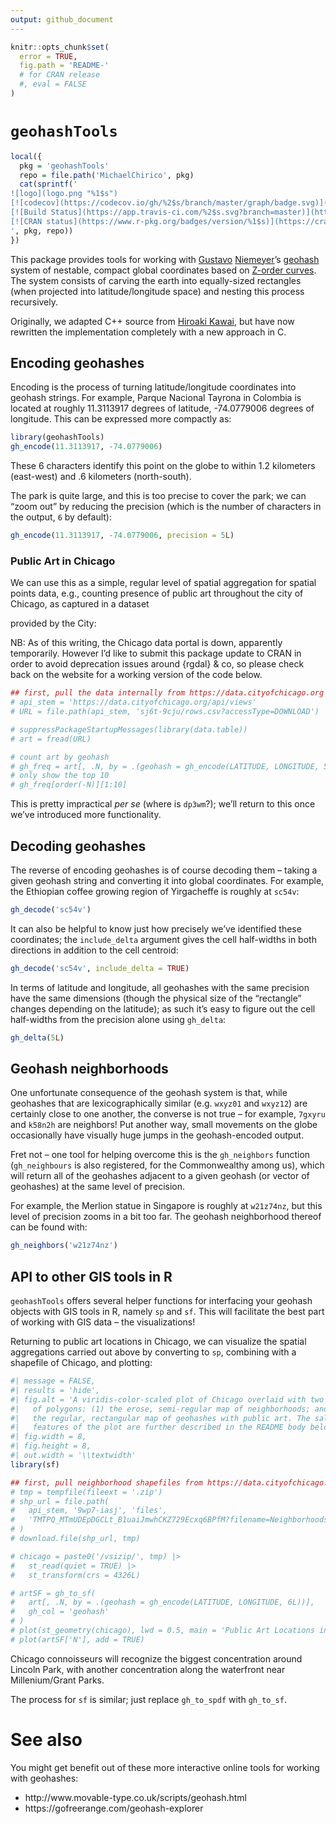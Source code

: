 ```yaml
---
output: github_document
---
```


```r
knitr::opts_chunk$set(
  error = TRUE,
  fig.path = 'README-'
  # for CRAN release
  #, eval = FALSE
)
```

# `geohashTools`

```r
local({
  pkg = 'geohashTools'
  repo = file.path('MichaelChirico', pkg)
  cat(sprintf('
![logo](logo.png "%1$s")
[![codecov](https://codecov.io/gh/%2$s/branch/master/graph/badge.svg)](https://app.codecov.io/gh/%2$s?branch=master)
[![Build Status](https://app.travis-ci.com/%2$s.svg?branch=master)](https://app.travis-ci.com/%2$s)
[![CRAN status](https://www.r-pkg.org/badges/version/%1$s)](https://cran.r-project.org/package=%1$s)
', pkg, repo))
})
```

This package provides tools for working with [Gustavo](https://github.com/niemeyer) [Niemeyer](https://twitter.com/gniemeyer)'s [geohash](https://en.wikipedia.org/wiki/Geohash) system of nestable, compact global coordinates based on [Z-order curves](https://en.wikipedia.org/wiki/Z-order_curve). The system consists of carving the earth into equally-sized rectangles (when projected into latitude/longitude space) and nesting this process recursively.

Originally, we adapted C++ source from [Hiroaki Kawai](https://github.com/hkwi), but have now rewritten the implementation completely with a new approach in C.

## Encoding geohashes

Encoding is the process of turning latitude/longitude coordinates into geohash strings. For example, Parque Nacional Tayrona in Colombia is located at roughly 11.3113917 degrees of latitude, -74.0779006 degrees of longitude. This can be expressed more compactly as:

```r
library(geohashTools)
gh_encode(11.3113917, -74.0779006)
```

These 6 characters identify this point on the globe to within 1.2 kilometers (east-west) and .6 kilometers (north-south).

The park is quite large, and this is too precise to cover the park; we can "zoom out" by reducing the precision (which is the number of characters in the output, `6` by default):

```r
gh_encode(11.3113917, -74.0779006, precision = 5L)
```

<!-- TODO(michaelchirico): restore this. Site appears to be down as of this CRAN submission, seemingly temporarily -->

### Public Art in Chicago

We can use this as a simple, regular level of spatial aggregation for spatial points data, e.g., counting presence of public art throughout the city of Chicago, as captured in a dataset

<!-- http s://data.cityofchicago.org/Parks-Recreation/Parks-Public-Art/sj6t-9cju -->

provided by the City:

NB: As of this writing, the Chicago data portal is down, apparently temporarily. However I'd like to submit this package update to CRAN in order to avoid deprecation issues around {rgdal} & co, so please check back on the website for a working version of the code below.

```r
## first, pull the data internally from https://data.cityofchicago.org
# api_stem = 'https://data.cityofchicago.org/api/views'
# URL = file.path(api_stem, 'sj6t-9cju/rows.csv?accessType=DOWNLOAD')

# suppressPackageStartupMessages(library(data.table))
# art = fread(URL)

# count art by geohash
# gh_freq = art[, .N, by = .(geohash = gh_encode(LATITUDE, LONGITUDE, 5L))]
# only show the top 10
# gh_freq[order(-N)][1:10]
```

This is pretty impractical _per se_ (where is `dp3wm`?); we'll return to this once we've introduced more functionality.

## Decoding geohashes

The reverse of encoding geohashes is of course decoding them -- taking a given geohash string and converting it into global coordinates. For example, the Ethiopian coffee growing region of Yirgacheffe is roughly at `sc54v`:

```r
gh_decode('sc54v')
```

It can also be helpful to know just how precisely we've identified these coordinates; the `include_delta` argument gives the cell half-widths in both directions in addition to the cell centroid:

```r
gh_decode('sc54v', include_delta = TRUE)
```

In terms of latitude and longitude, all geohashes with the same precision have the same dimensions (though the physical size of the "rectangle" changes depending on the latitude); as such it's easy to figure out the cell half-widths from the precision alone using `gh_delta`:

```r
gh_delta(5L)
```

## Geohash neighborhoods

One unfortunate consequence of the geohash system is that, while geohashes that are lexicographically similar (e.g. `wxyz01` and `wxyz12`) are certainly close to one another, the converse is not true -- for example, `7gxyru` and `k58n2h` are neighbors! Put another way, small movements on the globe occasionally have visually huge jumps in the geohash-encoded output.

Fret not -- one tool for helping overcome this is the `gh_neighbors` function (`gh_neighbours` is also registered, for the Commonwealthy among us), which will return all of the geohashes adjacent to a given geohash (or vector of geohashes) at the same level of precision.

For example, the Merlion statue in Singapore is roughly at `w21z74nz`, but this level of precision zooms in a bit too far. The geohash neighborhood thereof can be found with:

```r
gh_neighbors('w21z74nz')
```

## API to other GIS tools in R

`geohashTools` offers several helper functions for interfacing your geohash objects with GIS tools in R, namely `sp` and `sf`. This will facilitate the best part of working with GIS data -- the visualizations!

Returning to public art locations in Chicago, we can visualize the spatial aggregations carried out above by converting to `sp`, combining with a shapefile of Chicago, and plotting:

```r
#| message = FALSE,
#| results = 'hide',
#| fig.alt = 'A viridis-color-scaled plot of Chicago overlaid with two types
#|   of polygons: (1) the erose, semi-regular map of neighborhoods; and (2)
#|   the regular, rectangular map of geohashes with public art. The salient
#|   features of the plot are further described in the README body below.',
#| fig.width = 8,
#| fig.height = 8,
#| out.width = '\\textwidth'
library(sf)

## first, pull neighborhood shapefiles from https://data.cityofchicago.org
# tmp = tempfile(fileext = '.zip')
# shp_url = file.path(
#   api_stem, '9wp7-iasj', 'files',
#   'TMTPQ_MTmUDEpDGCLt_B1uaiJmwhCKZ729Ecxq6BPfM?filename=Neighborhoods_2012.zip'
# )
# download.file(shp_url, tmp)

# chicago = paste0('/vsizip/', tmp) |>
#   st_read(quiet = TRUE) |>
#   st_transform(crs = 4326L)

# artSF = gh_to_sf(
#   art[, .N, by = .(geohash = gh_encode(LATITUDE, LONGITUDE, 6L))],
#   gh_col = 'geohash'
# )
# plot(st_geometry(chicago), lwd = 0.5, main = 'Public Art Locations in Chicago')
# plot(artSF['N'], add = TRUE)
```

Chicago connoisseurs will recognize the biggest concentration around Lincoln Park, with another concentration along the waterfront near Millenium/Grant Parks.

The process for `sf` is similar; just replace `gh_to_spdf` with `gh_to_sf`.

# See also

You might get benefit out of these more interactive online tools for working with geohashes:

  - http://www.movable-type.co.uk/scripts/geohash.html
  - https://gofreerange.com/geohash-explorer
